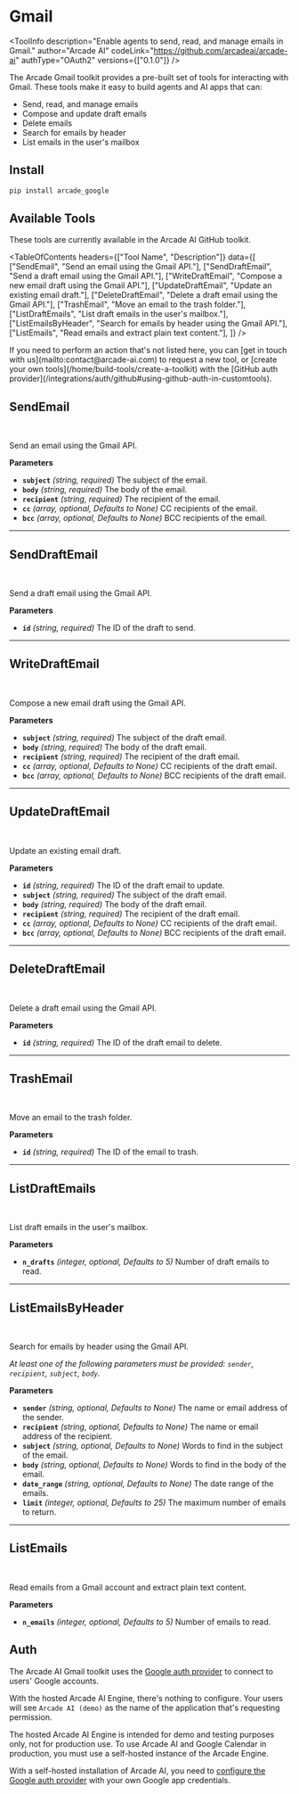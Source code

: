 # Gmail


<ToolInfo
  description="Enable agents to send, read, and manage emails in Gmail."
  author="Arcade AI"
  codeLink="https://github.com/arcadeai/arcade-ai"
  authType="OAuth2"
  versions={["0.1.0"]}
/>

<Badges repo="arcadeai/arcade_google" />

The Arcade Gmail toolkit provides a pre-built set of tools for interacting with Gmail. These tools make it easy to build agents and AI apps that can:

- Send, read, and manage emails
- Compose and update draft emails
- Delete emails
- Search for emails by header
- List emails in the user's mailbox

## Install

```bash
pip install arcade_google
```

## Available Tools

These tools are currently available in the Arcade AI GitHub toolkit.

<TableOfContents
  headers={["Tool Name", "Description"]}
  data={[
    ["SendEmail", "Send an email using the Gmail API."],
    ["SendDraftEmail", "Send a draft email using the Gmail API."],
    ["WriteDraftEmail", "Compose a new email draft using the Gmail API."],
    ["UpdateDraftEmail", "Update an existing email draft."],
    ["DeleteDraftEmail", "Delete a draft email using the Gmail API."],
    ["TrashEmail", "Move an email to the trash folder."],
    ["ListDraftEmails", "List draft emails in the user's mailbox."],
    ["ListEmailsByHeader", "Search for emails by header using the Gmail API."],
    ["ListEmails", "Read emails and extract plain text content."],
  ]}
/>

<Tip>
  If you need to perform an action that's not listed here, you can [get in touch
  with us](mailto:contact@arcade-ai.com) to request a new tool, or [create your
  own tools](/home/build-tools/create-a-toolkit) with the [GitHub auth
  provider](/integrations/auth/github#using-github-auth-in-customtools).
</Tip>

## SendEmail

<br />
<TabbedCodeBlock
  tabs={[
    {
      label: "Call the Tool with User Authorization",
      content: {
        Python: [
          "/examples/integrations/toolkits/google/gmail/send_email_example_call_tool.py",
        ],
        JavaScript: ["Coming Soon"],
      },
    },
    {
      label: "Execute the Tool with OpenAI",
      content: {
        Python: [
          "/examples/integrations/toolkits/google/gmail/send_email_example_llm_oai.py",
        ],
        JavaScript: ["Coming Soon"],
      },
    },
  ]}
/>

Send an email using the Gmail API.

**Parameters**

- **`subject`** _(string, required)_ The subject of the email.
- **`body`** _(string, required)_ The body of the email.
- **`recipient`** _(string, required)_ The recipient of the email.
- **`cc`** _(array, optional, Defaults to None)_ CC recipients of the email.
- **`bcc`** _(array, optional, Defaults to None)_ BCC recipients of the email.

---

## SendDraftEmail

<br />
<TabbedCodeBlock
  tabs={[
    {
      label: "Call the Tool with User Authorization",
      content: {
        Python: [
          "/examples/integrations/toolkits/google/gmail/send_draft_email_example_call_tool.py",
        ],
        JavaScript: ["Coming Soon"],
      },
    },
    {
      label: "Execute the Tool with OpenAI",
      content: {
        Python: [
          "/examples/integrations/toolkits/google/gmail/send_draft_email_example_llm_oai.py",
        ],
        JavaScript: ["Coming Soon"],
      },
    },
  ]}
/>

Send a draft email using the Gmail API.

**Parameters**

- **`id`** _(string, required)_ The ID of the draft to send.

---

## WriteDraftEmail

<br />
<TabbedCodeBlock
  tabs={[
    {
      label: "Call the Tool with User Authorization",
      content: {
        Python: [
          "/examples/integrations/toolkits/google/gmail/write_draft_email_example_call_tool.py",
        ],
        JavaScript: ["Coming Soon"],
      },
    },
    {
      label: "Execute the Tool with OpenAI",
      content: {
        Python: [
          "/examples/integrations/toolkits/google/gmail/write_draft_email_example_llm_oai.py",
        ],
        JavaScript: ["Coming Soon"],
      },
    },
  ]}
/>

Compose a new email draft using the Gmail API.

**Parameters**

- **`subject`** _(string, required)_ The subject of the draft email.
- **`body`** _(string, required)_ The body of the draft email.
- **`recipient`** _(string, required)_ The recipient of the draft email.
- **`cc`** _(array, optional, Defaults to None)_ CC recipients of the draft email.
- **`bcc`** _(array, optional, Defaults to None)_ BCC recipients of the draft email.

---

## UpdateDraftEmail

<br />
<TabbedCodeBlock
  tabs={[
    {
      label: "Call the Tool with User Authorization",
      content: {
        Python: [
          "/examples/integrations/toolkits/google/gmail/update_draft_email_example_call_tool.py",
        ],
        JavaScript: ["Coming Soon"],
      },
    },
    {
      label: "Execute the Tool with OpenAI",
      content: {
        Python: [
          "/examples/integrations/toolkits/google/gmail/update_draft_email_example_llm_oai.py",
        ],
        JavaScript: ["Coming Soon"],
      },
    },
  ]}
/>

Update an existing email draft.

**Parameters**

- **`id`** _(string, required)_ The ID of the draft email to update.
- **`subject`** _(string, required)_ The subject of the draft email.
- **`body`** _(string, required)_ The body of the draft email.
- **`recipient`** _(string, required)_ The recipient of the draft email.
- **`cc`** _(array, optional, Defaults to None)_ CC recipients of the draft email.
- **`bcc`** _(array, optional, Defaults to None)_ BCC recipients of the draft email.

---

## DeleteDraftEmail

<br />
<TabbedCodeBlock
  tabs={[
    {
      label: "Call the Tool with User Authorization",
      content: {
        Python: [
          "/examples/integrations/toolkits/google/gmail/delete_draft_email_example_call_tool.py",
        ],
        JavaScript: ["Coming Soon"],
      },
    },
    {
      label: "Execute the Tool with OpenAI",
      content: {
        Python: [
          "/examples/integrations/toolkits/google/gmail/delete_draft_email_example_llm_oai.py",
        ],
        JavaScript: ["Coming Soon"],
      },
    },
  ]}
/>

Delete a draft email using the Gmail API.

**Parameters**

- **`id`** _(string, required)_ The ID of the draft email to delete.

---

## TrashEmail

<br />
<TabbedCodeBlock
  tabs={[
    {
      label: "Call the Tool with User Authorization",
      content: {
        Python: [
          "/examples/integrations/toolkits/google/gmail/trash_email_example_call_tool.py",
        ],
        JavaScript: ["Coming Soon"],
      },
    },
    {
      label: "Execute the Tool with OpenAI",
      content: {
        Python: [
          "/examples/integrations/toolkits/google/gmail/trash_email_example_llm_oai.py",
        ],
        JavaScript: ["Coming Soon"],
      },
    },
  ]}
/>

Move an email to the trash folder.

**Parameters**

- **`id`** _(string, required)_ The ID of the email to trash.

---

## ListDraftEmails

<br />
<TabbedCodeBlock
  tabs={[
    {
      label: "Call the Tool with User Authorization",
      content: {
        Python: [
          "/examples/integrations/toolkits/google/gmail/list_draft_emails_example_call_tool.py",
        ],
        JavaScript: ["Coming Soon"],
      },
    },
    {
      label: "Execute the Tool with OpenAI",
      content: {
        Python: [
          "/examples/integrations/toolkits/google/gmail/list_draft_emails_example_llm_oai.py",
        ],
        JavaScript: ["Coming Soon"],
      },
    },
  ]}
/>

List draft emails in the user's mailbox.

**Parameters**

- **`n_drafts`** _(integer, optional, Defaults to 5)_ Number of draft emails to read.

---

## ListEmailsByHeader

<br />
<TabbedCodeBlock
  tabs={[
    {
      label: "Call the Tool with User Authorization",
      content: {
        Python: [
          "/examples/integrations/toolkits/google/gmail/list_emails_by_header_example_call_tool.py",
        ],
        JavaScript: ["Coming Soon"],
      },
    },
    {
      label: "Execute the Tool with OpenAI",
      content: {
        Python: [
          "/examples/integrations/toolkits/google/gmail/list_emails_by_header_example_llm_oai.py",
        ],
        JavaScript: ["Coming Soon"],
      },
    },
  ]}
/>

Search for emails by header using the Gmail API.

_At least one of the following parameters must be provided: `sender`, `recipient`, `subject`, `body`._

**Parameters**

- **`sender`** _(string, optional, Defaults to None)_ The name or email address of the sender.
- **`recipient`** _(string, optional, Defaults to None)_ The name or email address of the recipient.
- **`subject`** _(string, optional, Defaults to None)_ Words to find in the subject of the email.
- **`body`** _(string, optional, Defaults to None)_ Words to find in the body of the email.
- **`date_range`** _(string, optional, Defaults to None)_ The date range of the emails.
- **`limit`** _(integer, optional, Defaults to 25)_ The maximum number of emails to return.

---

## ListEmails

<br />
<TabbedCodeBlock
  tabs={[
    {
      label: "Call the Tool with User Authorization",
      content: {
        Python: [
          "/examples/integrations/toolkits/google/gmail/list_emails_example_call_tool.py",
        ],
        JavaScript: ["Coming Soon"],
      },
    },
    {
      label: "Execute the Tool with OpenAI",
      content: {
        Python: [
          "/examples/integrations/toolkits/google/gmail/list_emails_example_llm_oai.py",
        ],
        JavaScript: ["Coming Soon"],
      },
    },
  ]}
/>

Read emails from a Gmail account and extract plain text content.

**Parameters**

- **`n_emails`** _(integer, optional, Defaults to 5)_ Number of emails to read.

## Auth

The Arcade AI Gmail toolkit uses the [Google auth provider](/integrations/auth/google) to connect to users' Google accounts.

With the hosted Arcade AI Engine, there's nothing to configure. Your users will see `Arcade AI (demo)` as the name of the application that's requesting permission.

<Warning type="warning" emoji="⚠️">
  The hosted Arcade AI Engine is intended for demo and testing purposes only,
  not for production use. To use Arcade AI and Google Calendar in production,
  you must use a self-hosted instance of the Arcade Engine.
</Warning>

With a self-hosted installation of Arcade AI, you need to [configure the Google auth provider](/integrations/auth/google#configuring-google-auth) with your own Google app credentials.
